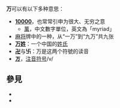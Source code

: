 '''万'''可以有以下多种意思：

*'''[[10000|10000]]'''，也常常引申为很大、无穷之意
**[[萬|萬]]，中文數字單位，英文為「myriad」
*[[麻将|麻将]]牌中的一种，从“一万”到“九万”共九张
*'''[[万姓|万姓]]'''：一个中国的[[姓氏|姓氏]]
*'''[[卍|卍]]'''与'''卐'''：万是这两个符號的读音
*'''[[ㄪ|ㄪ]]'''，[[注音符号|注音符号]]/v/

== 參見 ==
* {{Lookfrom|萬}}
* {{Lookfrom|万}}

{{disambig|cat=一字消歧义|W}}